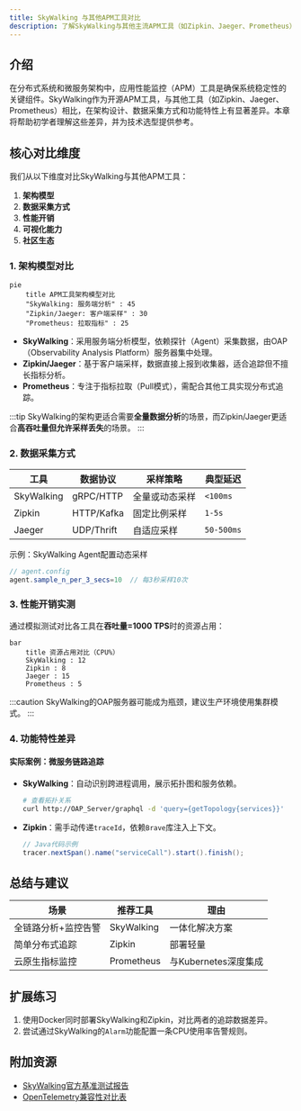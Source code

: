```yaml
---
title: SkyWalking 与其他APM工具对比
description: 了解SkyWalking与其他主流APM工具（如Zipkin、Jaeger、Prometheus）的核心差异、适用场景及优劣势分析。
---
```


## 介绍

在分布式系统和微服务架构中，应用性能监控（APM）工具是确保系统稳定性的关键组件。SkyWalking作为开源APM工具，与其他工具（如Zipkin、Jaeger、Prometheus）相比，在架构设计、数据采集方式和功能特性上有显著差异。本章将帮助初学者理解这些差异，并为技术选型提供参考。

## 核心对比维度

我们从以下维度对比SkyWalking与其他APM工具：

1. **架构模型**  
2. **数据采集方式**  
3. **性能开销**  
4. **可视化能力**  
5. **社区生态**  

### 1. 架构模型对比

```mermaid
pie
    title APM工具架构模型对比
    "SkyWalking: 服务端分析" : 45
    "Zipkin/Jaeger: 客户端采样" : 30
    "Prometheus: 拉取指标" : 25
```

- **SkyWalking**：采用服务端分析模型，依赖探针（Agent）采集数据，由OAP（Observability Analysis Platform）服务器集中处理。
- **Zipkin/Jaeger**：基于客户端采样，数据直接上报到收集器，适合追踪但不擅长指标分析。
- **Prometheus**：专注于指标拉取（Pull模式），需配合其他工具实现分布式追踪。

:::tip
SkyWalking的架构更适合需要**全量数据分析**的场景，而Zipkin/Jaeger更适合**高吞吐量但允许采样丢失**的场景。
:::

### 2. 数据采集方式

| 工具         | 数据协议       | 采样策略    | 典型延迟       |
|------------|------------|---------|------------|
| SkyWalking | gRPC/HTTP  | 全量或动态采样 | `<100ms`   |
| Zipkin     | HTTP/Kafka | 固定比例采样  | `1-5s`     |
| Jaeger     | UDP/Thrift | 自适应采样   | `50-500ms` |

示例：SkyWalking Agent配置动态采样  
```java
// agent.config
agent.sample_n_per_3_secs=10  // 每3秒采样10次
```

### 3. 性能开销实测

通过模拟测试对比各工具在**吞吐量=1000 TPS**时的资源占用：

```mermaid
bar
    title 资源占用对比（CPU%）
    SkyWalking : 12
    Zipkin : 8
    Jaeger : 15
    Prometheus : 5
```

:::caution
SkyWalking的OAP服务器可能成为瓶颈，建议生产环境使用集群模式。
:::

### 4. 功能特性差异

#### 实际案例：微服务链路追踪
- **SkyWalking**：自动识别跨进程调用，展示拓扑图和服务依赖。
  ```bash
  # 查看拓扑关系
  curl http://OAP_Server/graphql -d 'query={getTopology{services}}'
  ```
- **Zipkin**：需手动传递`traceId`，依赖`Brave`库注入上下文。
  ```java
  // Java代码示例
  tracer.nextSpan().name("serviceCall").start().finish();
  ```

## 总结与建议

| 场景                | 推荐工具       | 理由                     |
|---------------------|---------------|--------------------------|
| 全链路分析+监控告警  | SkyWalking    | 一体化解决方案            |
| 简单分布式追踪       | Zipkin        | 部署轻量                  |
| 云原生指标监控       | Prometheus    | 与Kubernetes深度集成      |

## 扩展练习
1. 使用Docker同时部署SkyWalking和Zipkin，对比两者的追踪数据差异。
2. 尝试通过SkyWalking的`Alarm`功能配置一条CPU使用率告警规则。

## 附加资源
- [SkyWalking官方基准测试报告](https://skywalking.apache.org/benchmark)
- [OpenTelemetry兼容性对比表](https://opentelemetry.io/docs/concepts/components/)